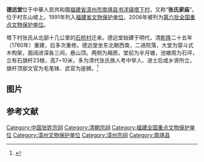 {{coord|24|37|18|N|117|02|43|E|display=title|scale:10000}}
{{文物保护单位
| 级别 = 全国
| 名称 = 德远堂
| 图片 = Nanjing Taxia Deyuan Tang 2013.10.04 12-18-38.jpg
| 所在 = 中華人民共和國[[福建省|福建省]][[漳州市|漳州市]][[南靖县|南靖县]]
| 分类 = 古建筑
| 时代 = 清
| 编号 = [[第六批全国重点文物保护单位|第六批]]第595项
| 登录 = 2006年5月25日
}}

'''德远堂'''位于中華人民共和國[[福建省|福建省]][[漳州市|漳州市]][[南靖县|南靖县]][[书洋镇|书洋镇]][[塔下村_(南靖县)|塔下村]]，又称“'''张氏家庙'''”，位于村东山坡上。1991年列入[[福建省文物保护单位#第三批|福建省文物保护单位]]，2006年被列为[[第六批全国重点文物保护单位|第六批全国重点文物保护单位]]。

塔下村张氏从北部十几公里的[[石桥村|石桥村]]迁来。德远堂始建于明代，清[[乾隆|乾隆]]二十五年（1760年）重建，后多次重修。德远堂坐东北朝西南，二进院落，大堂为穿斗式木构架，面阔进深各三间，悬山顶。两侧为厢房。堂前为半月塘，池塘周为石坪，立有石旗杆23根，高7~10米，多为清代张氏族人考中举人、进士后或乡贤所立，旗杆顶部文官为毛笔锋、武官为座狮。<ref>{{Cite book |author=国家文物局编 |title=全国重点文物保护单位（第六批）·第Ⅴ卷 |publisher=文物出版社 |year=2008 |isbn=978-7-5010-2446-9 |pages=392 }}</ref>

== 图片 ==

{{Gallery
|width = 300
|height = 
|lines = 1
|File:Nanjing Taxia Deyuan Tang 2013.10.04 12-19-53.jpg|
|File:Nanjing Taxia Deyuan Tang 2013.10.04 12-12-15.jpg|
|File:Nanjing Taxia Deyuan Tang 2013.10.04 12-13-57.jpg|
|File:Nanjing Taxia Deyuan Tang 2013.10.04 12-12-41.jpg|
|File:Nanjing Taxia Deyuan Tang 2013.10.04 12-15-35.jpg|
|File:Nanjing Taxia Deyuan Tang 2013.10.04 12-16-59.jpg|
}}

==参考文献==
{{reflist}}

{{commonscat|Deyuan Tang}}
{{福建全国重点文物保护单位}}

{{DEFAULTSORT:de}}
[[Category:中国张姓宗祠|Category:中国张姓宗祠]]
[[Category:清朝宗祠|Category:清朝宗祠]]
[[Category:福建全国重点文物保护单位|Category:福建全国重点文物保护单位]]
[[Category:漳州文物保护单位|Category:漳州文物保护单位]]
[[Category:漳州宗祠|Category:漳州宗祠]]
[[Category:南靖县|Category:南靖县]]